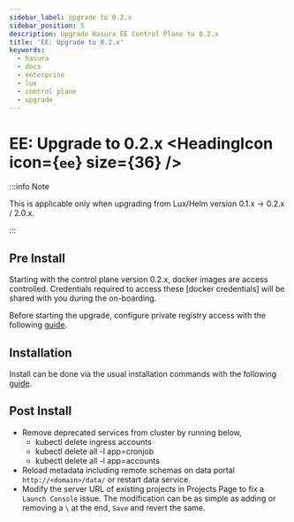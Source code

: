 ```yaml
---
sidebar_label: Upgrade to 0.2.x
sidebar_position: 5
description: Upgrade Hasura EE Control Plane to 0.2.x
title: 'EE: Upgrade to 0.2.x'
keywords:
  - hasura
  - docs
  - enterprise
  - lux
  - control plane
  - upgrade
---
```



# EE: Upgrade to 0.2.x <HeadingIcon icon={`ee`} size={36} />

:::info Note

This is applicable only when upgrading from Lux/Helm version 0.1.x -> 0.2.x / 2.0.x.

:::

## Pre Install

Starting with the control plane version 0.2.x, docker images are access controlled. Credentials required to access these
[docker credentials] will be shared with you during the on-boarding.

Before starting the upgrade, configure private registry access with the following
[guide](/enterprise/control-plane/pulling-images.mdx).

## Installation

Install can be done via the usual installation commands with the following [guide](/enterprise/control-plane/index.mdx).

## Post Install

- Remove deprecated services from cluster by running below,
  - kubectl delete ingress accounts
  - kubectl delete all -l app=cronjob
  - kubectl delete all -l app=accounts
- Reload metadata including remote schemas on data portal `http://<domain>/data/` or restart data service.
- Modify the server URL of existing projects in Projects Page to fix a `Launch Console` issue. The modification can be
  as simple as adding or removing a `\` at the end, `Save` and revert the same.

<Thumbnail src='/img/enterprise/lux-2.0-upgrade-fix.gif' alt='Upgrade Lux' />
